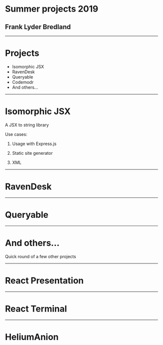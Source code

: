 # Summer projects 2019

## Frank Lyder Bredland

---

# Projects

- Isomorphic JSX
- RavenDesk
- Queryable
- Codemodr
- And others...

---

# Isomorphic JSX

A JSX to string library

Use cases:

1. Usage with Express.js

2. Static site generator

3. XML

---

# RavenDesk

---

# Queryable

---

# And others...

Quick round of a few other projects

---

# React Presentation

---

# React Terminal

---

# HeliumAnion
